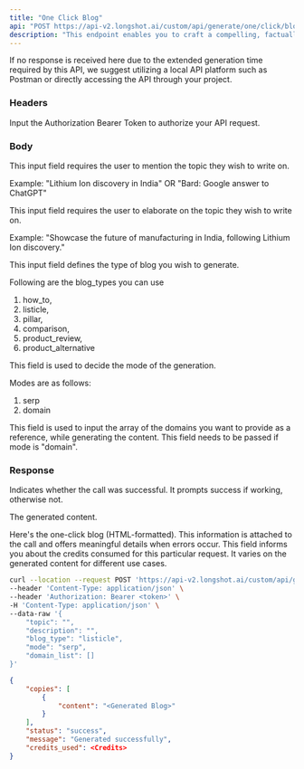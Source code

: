 ```yaml
---
title: "One Click Blog"
api: "POST https://api-v2.longshot.ai/custom/api/generate/one/click/blog"
description: "This endpoint enables you to craft a compelling, factually accurate blog in just one click."
---
```


If no response is received here due to the extended generation time required by this API, we suggest utilizing a local API platform such as Postman or directly accessing the API through your project.

### Headers

<ParamField header="Authorization" type="string" placeholder="Bearer <Secret Token>" required>
  Input the Authorization Bearer Token to authorize your API request.
</ParamField>

### Body

<ParamField body="topic" type="string" required>
  This input field requires the user to mention the topic they wish to write on.
  
  Example: 
  "Lithium Ion discovery in India" 
  OR
  "Bard: Google answer to ChatGPT"
</ParamField>

<ParamField body="description" type="string" required>
  This input field requires the user to elaborate on the topic they wish to write on.
  
  Example: 
  "Showcase the future of manufacturing in India, following Lithium Ion discovery."
</ParamField>

<ParamField body="blog_type" type="string" default="listicle" required>
  This input field defines the type of blog you wish to generate.
  
  Following are the blog_types you can use
  1. how_to,
  2. listicle,
  3. pillar,
  4. comparison,
  5. product_review,
  6. product_alternative
</ParamField>

<ParamField body="mode" type="string" default="serp" required>
  This field is used to decide the mode of the generation. 

  Modes are as follows:
  1. serp
  2. domain
  
</ParamField>

<ParamField body="domain_list" type="string">
  This field is used to input the array of the domains you want to provide as a reference, while generating the content.
  This field needs to be passed if mode is "domain".
</ParamField>

### Response

<ResponseField name="status" type="string">
  Indicates whether the call was successful. It prompts success if working, otherwise not.
</ResponseField>

<ResponseField name="copies" type="object">

The generated content.

<Expandable title="Toggle object">

<ResponseField name="content" type="string">
  Here's the one-click blog (HTML-formatted).
</ResponseField>

</Expandable>

</ResponseField>

<ResponseField name="message" type="string">
  This information is attached to the call and offers meaningful details when errors occur.
</ResponseField>

<ResponseField name="credits_used" type="number">
  This field informs you about the credits consumed for this particular request. It varies on the generated content for different use cases.
</ResponseField>

<RequestExample>

```bash Example Request
curl --location --request POST 'https://api-v2.longshot.ai/custom/api/generate/one/click/blog' \
--header 'Content-Type: application/json' \
--header 'Authorization: Bearer <token>' \
-H 'Content-Type: application/json' \
--data-raw '{
    "topic": "",
    "description": "",
    "blog_type": "listicle",
    "mode": "serp",
    "domain_list": []
}'
```

</RequestExample>

<ResponseExample>

```json Response
{
	"copies": [
		{
			"content": "<Generated Blog>"
		}
	],
	"status": "success",
	"message": "Generated successfully",
	"credits_used": <Credits>
}
```

</ResponseExample>
